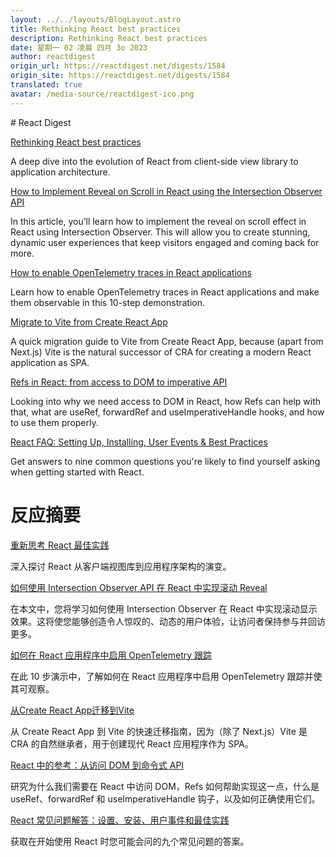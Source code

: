 ```yaml
---
layout: ../../layouts/BlogLayout.astro
title: Rethinking React best practices
description: Rethinking React best practices
date: 星期一 02 凌晨 四月 3o 2023
author: reactdigest
origin_url: https://reactdigest.net/digests/1584
origin_site: https://reactdigest.net/digests/1584
translated: true
avatar: /media-source/reactdigest-ico.png
---
```



<Reference client:only="react" title="Rethinking React best practices" url="https://reactdigest.net/digests/1584" />

<Detail client:only="react">
	# React Digest

[Rethinking React best practices](https://reactdigest.net/link/15128/a24eb3ef-556d-456e-a6a4-25de0a1cd63b/email)

A deep dive into the evolution of React from client-side view library to application architecture.

[How to Implement Reveal on Scroll in React using the Intersection Observer API](https://reactdigest.net/link/15129/a24eb3ef-556d-456e-a6a4-25de0a1cd63b/email)

In this article, you’ll learn how to implement the reveal on scroll effect in React using Intersection Observer. This will allow you to create stunning, dynamic user experiences that keep visitors engaged and coming back for more.

[How to enable OpenTelemetry traces in React applications](https://reactdigest.net/link/15130/a24eb3ef-556d-456e-a6a4-25de0a1cd63b/email)

Learn how to enable OpenTelemetry traces in React applications and make them observable in this 10-step demonstration.

[Migrate to Vite from Create React App](https://reactdigest.net/link/15131/a24eb3ef-556d-456e-a6a4-25de0a1cd63b/email)

A quick migration guide to Vite from Create React App, because (apart from Next.js) Vite is the natural successor of CRA for creating a modern React application as SPA.

[Refs in React: from access to DOM to imperative API](https://reactdigest.net/link/15132/a24eb3ef-556d-456e-a6a4-25de0a1cd63b/email)

Looking into why we need access to DOM in React, how Refs can help with that, what are useRef, forwardRef and useImperativeHandle hooks, and how to use them properly.

[React FAQ: Setting Up, Installing, User Events & Best Practices](https://reactdigest.net/link/15133/a24eb3ef-556d-456e-a6a4-25de0a1cd63b/email)

Get answers to nine common questions you're likely to find yourself asking when getting started with React.


</Detail>

# 反应摘要

[重新思考 React 最佳实践](https://reactdigest.net/link/15128/a24eb3ef-556d-456e-a6a4-25de0a1cd63b/email)

深入探讨 React 从客户端视图库到应用程序架构的演变。

[如何使用 Intersection Observer API 在 React 中实现滚动 Reveal](https://reactdigest.net/link/15129/a24eb3ef-556d-456e-a6a4-25de0a1cd63b/email)

在本文中，您将学习如何使用 Intersection Observer 在 React 中实现滚动显示效果。这将使您能够创造令人惊叹的、动态的用户体验，让访问者保持参与并回访更多。

[如何在 React 应用程序中启用 OpenTelemetry 跟踪](https://reactdigest.net/link/15130/a24eb3ef-556d-456e-a6a4-25de0a1cd63b/email)

在此 10 步演示中，了解如何在 React 应用程序中启用 OpenTelemetry 跟踪并使其可观察。

[从Create React App迁移到Vite](https://reactdigest.net/link/15131/a24eb3ef-556d-456e-a6a4-25de0a1cd63b/email)

从 Create React App 到 Vite 的快速迁移指南，因为（除了 Next.js）Vite 是 CRA 的自然继承者，用于创建现代 React 应用程序作为 SPA。

[React 中的参考：从访问 DOM 到命令式 API](https://reactdigest.net/link/15132/a24eb3ef-556d-456e-a6a4-25de0a1cd63b/email)

研究为什么我们需要在 React 中访问 DOM，Refs 如何帮助实现这一点，什么是 useRef、forwardRef 和 useImperativeHandle 钩子，以及如何正确使用它们。

[React 常见问题解答：设置、安装、用户事件和最佳实践](https://reactdigest.net/link/15133/a24eb3ef-556d-456e-a6a4-25de0a1cd63b/email)

获取在开始使用 React 时您可能会问的九个常见问题的答案。


